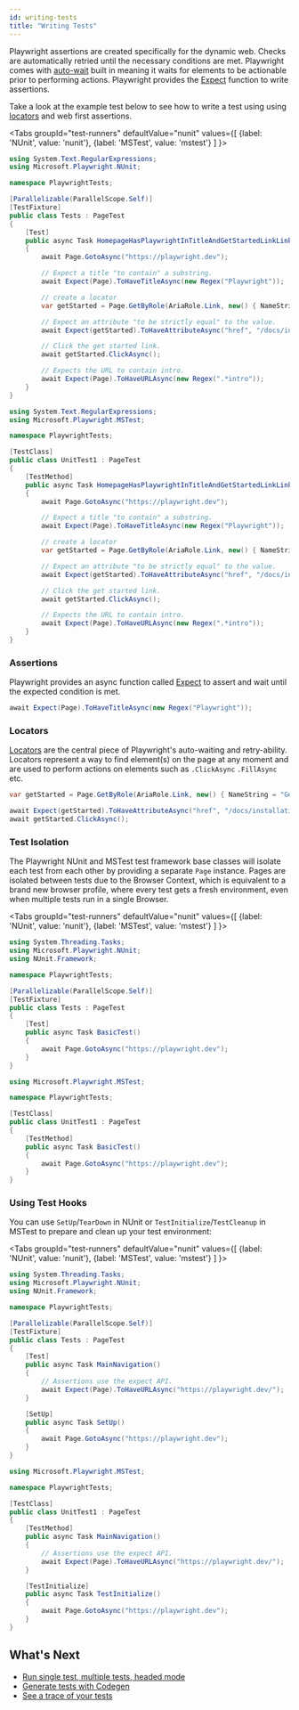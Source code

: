 ```yaml
---
id: writing-tests
title: "Writing Tests"
---
```


Playwright assertions are created specifically for the dynamic web. Checks are automatically retried until the necessary conditions are met. Playwright comes with [auto-wait](./actionability.mdx) built in meaning it waits for elements to be actionable prior to performing actions. Playwright provides the [Expect](./test-assertions) function to write assertions.

Take a look at the example test below to see how to write a test using using [locators](/locators.mdx) and web first assertions.

<Tabs groupId="test-runners" defaultValue="nunit" values={[ {label: 'NUnit', value: 'nunit'}, {label: 'MSTest', value: 'mstest'} ] }>

<TabItem value="nunit">

```csharp
using System.Text.RegularExpressions;
using Microsoft.Playwright.NUnit;

namespace PlaywrightTests;

[Parallelizable(ParallelScope.Self)]
[TestFixture]
public class Tests : PageTest
{
    [Test]
    public async Task HomepageHasPlaywrightInTitleAndGetStartedLinkLinkingtoTheIntroPage()
    {
        await Page.GotoAsync("https://playwright.dev");

        // Expect a title "to contain" a substring.
        await Expect(Page).ToHaveTitleAsync(new Regex("Playwright"));

        // create a locator
        var getStarted = Page.GetByRole(AriaRole.Link, new() { NameString = "Get started" });

        // Expect an attribute "to be strictly equal" to the value.
        await Expect(getStarted).ToHaveAttributeAsync("href", "/docs/intro");

        // Click the get started link.
        await getStarted.ClickAsync();

        // Expects the URL to contain intro.
        await Expect(Page).ToHaveURLAsync(new Regex(".*intro"));
    }
}
```

</TabItem>

<TabItem value="mstest">

```csharp
using System.Text.RegularExpressions;
using Microsoft.Playwright.MSTest;

namespace PlaywrightTests;

[TestClass]
public class UnitTest1 : PageTest
{
    [TestMethod]
    public async Task HomepageHasPlaywrightInTitleAndGetStartedLinkLinkingtoTheIntroPage()
    {
        await Page.GotoAsync("https://playwright.dev");

        // Expect a title "to contain" a substring.
        await Expect(Page).ToHaveTitleAsync(new Regex("Playwright"));

        // create a locator
        var getStarted = Page.GetByRole(AriaRole.Link, new() { NameString = "Get started" });

        // Expect an attribute "to be strictly equal" to the value.
        await Expect(getStarted).ToHaveAttributeAsync("href", "/docs/intro");

        // Click the get started link.
        await getStarted.ClickAsync();

        // Expects the URL to contain intro.
        await Expect(Page).ToHaveURLAsync(new Regex(".*intro"));
    }
}
```

</TabItem>

</Tabs>

### Assertions

Playwright provides an async function called [Expect](./test-assertions) to assert and wait until the expected condition is met.

```csharp
await Expect(Page).ToHaveTitleAsync(new Regex("Playwright"));
```

### Locators

[Locators](./locators.mdx) are the central piece of Playwright's auto-waiting and retry-ability. Locators represent a way to find element(s) on the page at any moment and are used to perform actions on elements such as `.ClickAsync` `.FillAsync` etc.

```csharp
var getStarted = Page.GetByRole(AriaRole.Link, new() { NameString = "Get started" });

await Expect(getStarted).ToHaveAttributeAsync("href", "/docs/installation");
await getStarted.ClickAsync();
```

### Test Isolation

The Playwright NUnit and MSTest test framework base classes will isolate each test from each other by providing a separate `Page` instance. Pages are isolated between tests due to the Browser Context, which is equivalent to a brand new browser profile, where every test gets a fresh environment, even when multiple tests run in a single Browser.

<Tabs groupId="test-runners" defaultValue="nunit" values={[ {label: 'NUnit', value: 'nunit'}, {label: 'MSTest', value: 'mstest'} ] }>

<TabItem value="nunit">

```csharp
using System.Threading.Tasks;
using Microsoft.Playwright.NUnit;
using NUnit.Framework;

namespace PlaywrightTests;

[Parallelizable(ParallelScope.Self)]
[TestFixture]
public class Tests : PageTest
{
    [Test]
    public async Task BasicTest()
    {
        await Page.GotoAsync("https://playwright.dev");
    }
}
```

</TabItem>

<TabItem value="mstest">

```csharp
using Microsoft.Playwright.MSTest;

namespace PlaywrightTests;

[TestClass]
public class UnitTest1 : PageTest
{
    [TestMethod]
    public async Task BasicTest()
    {
        await Page.GotoAsync("https://playwright.dev");
    }
}
```

</TabItem>

</Tabs>

### Using Test Hooks

You can use `SetUp`/`TearDown` in NUnit or `TestInitialize`/`TestCleanup` in MSTest to prepare and clean up your test environment:

<Tabs groupId="test-runners" defaultValue="nunit" values={[ {label: 'NUnit', value: 'nunit'}, {label: 'MSTest', value: 'mstest'} ] }>

<TabItem value="nunit">

```csharp
using System.Threading.Tasks;
using Microsoft.Playwright.NUnit;
using NUnit.Framework;

namespace PlaywrightTests;

[Parallelizable(ParallelScope.Self)]
[TestFixture]
public class Tests : PageTest
{
    [Test]
    public async Task MainNavigation()
    {
        // Assertions use the expect API.
        await Expect(Page).ToHaveURLAsync("https://playwright.dev/");
    }

    [SetUp]
    public async Task SetUp()
    {
        await Page.GotoAsync("https://playwright.dev");
    }
}
```

</TabItem>

<TabItem value="mstest">

```csharp
using Microsoft.Playwright.MSTest;

namespace PlaywrightTests;

[TestClass]
public class UnitTest1 : PageTest
{
    [TestMethod]
    public async Task MainNavigation()
    {
        // Assertions use the expect API.
        await Expect(Page).ToHaveURLAsync("https://playwright.dev/");
    }

    [TestInitialize]
    public async Task TestInitialize()
    {
        await Page.GotoAsync("https://playwright.dev");
    }
}
```

</TabItem>

</Tabs>

## What's Next
- [Run single test, multiple tests, headed mode](./running-tests.mdx)
- [Generate tests with Codegen](./codegen.mdx)
- [See a trace of your tests](./trace-viewer-intro.mdx)


[Accessibility]: /api/class-accessibility.mdx "Accessibility"
[APIRequest]: /api/class-apirequest.mdx "APIRequest"
[APIRequestContext]: /api/class-apirequestcontext.mdx "APIRequestContext"
[APIResponse]: /api/class-apiresponse.mdx "APIResponse"
[APIResponseAssertions]: /test-assertions.mdx "APIResponseAssertions"
[Browser]: /api/class-browser.mdx "Browser"
[BrowserContext]: /api/class-browsercontext.mdx "BrowserContext"
[BrowserType]: /api/class-browsertype.mdx "BrowserType"
[ConsoleMessage]: /api/class-consolemessage.mdx "ConsoleMessage"
[Dialog]: /api/class-dialog.mdx "Dialog"
[Download]: /api/class-download.mdx "Download"
[ElementHandle]: /api/class-elementhandle.mdx "ElementHandle"
[FileChooser]: /api/class-filechooser.mdx "FileChooser"
[FormData]: /api/class-formdata.mdx "FormData"
[Frame]: /api/class-frame.mdx "Frame"
[FrameLocator]: /api/class-framelocator.mdx "FrameLocator"
[JSHandle]: /api/class-jshandle.mdx "JSHandle"
[Keyboard]: /api/class-keyboard.mdx "Keyboard"
[Locator]: /api/class-locator.mdx "Locator"
[LocatorAssertions]: /test-assertions.mdx "LocatorAssertions"
[Mouse]: /api/class-mouse.mdx "Mouse"
[Page]: /api/class-page.mdx "Page"
[PageAssertions]: /test-assertions.mdx "PageAssertions"
[Playwright]: /api/class-playwright.mdx "Playwright"
[PlaywrightAssertions]: /test-assertions.mdx "PlaywrightAssertions"
[Request]: /api/class-request.mdx "Request"
[Response]: /api/class-response.mdx "Response"
[Route]: /api/class-route.mdx "Route"
[Selectors]: /api/class-selectors.mdx "Selectors"
[TimeoutError]: /api/class-timeouterror.mdx "TimeoutError"
[Touchscreen]: /api/class-touchscreen.mdx "Touchscreen"
[Tracing]: /api/class-tracing.mdx "Tracing"
[Video]: /api/class-video.mdx "Video"
[WebSocket]: /api/class-websocket.mdx "WebSocket"
[WebSocketFrame]: /api/class-websocketframe.mdx "WebSocketFrame"
[Worker]: /api/class-worker.mdx "Worker"
[Element]: https://developer.mozilla.org/en-US/docs/Web/API/element "Element"
[EvaluationArgument]: /evaluating.mdx#evaluation-argument "EvaluationArgument"
[Promise]: https://developer.mozilla.org/en-US/docs/Web/JavaScript/Reference/Global_Objects/Promise "Promise"
[iterator]: https://developer.mozilla.org/en-US/docs/Web/JavaScript/Reference/Iteration_protocols "Iterator"
[origin]: https://developer.mozilla.org/en-US/docs/Glossary/Origin "Origin"
[selector]: https://developer.mozilla.org/en-US/docs/Web/CSS/CSS_Selectors "selector"
[Serializable]: https://developer.mozilla.org/en-US/docs/Web/JavaScript/Reference/Global_Objects/JSON/stringify#Description "Serializable"
[UIEvent.detail]: https://developer.mozilla.org/en-US/docs/Web/API/UIEvent/detail "UIEvent.detail"
[UnixTime]: https://en.wikipedia.org/wiki/Unix_time "Unix Time"
[xpath]: https://developer.mozilla.org/en-US/docs/Web/XPath "xpath"

[bool]: https://docs.microsoft.com/en-us/dotnet/api/system.boolean "bool"
[double]: https://docs.microsoft.com/en-us/dotnet/api/system.double "double"
[byte]: https://docs.microsoft.com/en-us/dotnet/api/system.byte "byte"
[int]: https://docs.microsoft.com/en-us/dotnet/api/system.int32 "int"
[void]: https://docs.microsoft.com/en-us/dotnet/csharp/language-reference/builtin-types/void "void"
[string]: https://docs.microsoft.com/en-us/dotnet/api/system.string "string"
[URL]: https://nodejs.org/api/url.html "URL"
[Regex]: https://docs.microsoft.com/en-us/dotnet/api/system.text.regularexpressions.regex "Regex"

[Action]: https://docs.microsoft.com/en-us/dotnet/api/system.action-1 "Action"
[Func]: https://docs.microsoft.com/en-us/dotnet/api/system.func-2 "Func"
[IEnumerable]: https://docs.microsoft.com/en-us/dotnet/api/system.collections.ienumerable "IEnumerable"
[IDictionary]: https://docs.microsoft.com/en-us/dotnet/api/system.collections.idictionary "IDictionary"
[Task]: https://docs.microsoft.com/en-us/dotnet/api/system.threading.tasks.task?view=net-5.0 "Task"
[IReadOnlyDictionary]: https://docs.microsoft.com/en-us/dotnet/api/system.collections.generic.ireadonlydictionary-2 "IReadOnlyDictionary"
[JsonElement]: https://docs.microsoft.com/en-us/dotnet/api/system.text.json.jsonelement "JsonElement"

[all available image tags]: https://mcr.microsoft.com/en-us/product/playwright/dotnet/about "all available image tags"
[Docker Hub]: https://hub.docker.com/_/microsoft-playwright-dotnet "Docker Hub"
[Dockerfile.focal]: https://github.com/microsoft/playwright-dotnet/blob/main/utils/docker/Dockerfile.focal "Dockerfile.focal"
